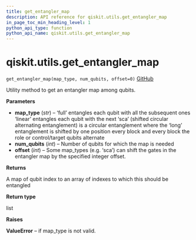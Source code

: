 ```yaml
---
title: get_entangler_map
description: API reference for qiskit.utils.get_entangler_map
in_page_toc_min_heading_level: 1
python_api_type: function
python_api_name: qiskit.utils.get_entangler_map
---
```


# qiskit.utils.get\_entangler\_map

<span id="qiskit.utils.get_entangler_map" />

`get_entangler_map(map_type, num_qubits, offset=0)` [GitHub](https://github.com/qiskit/qiskit/tree/stable/0.23/qiskit/utils/entangler_map.py "view source code")

Utility method to get an entangler map among qubits.

**Parameters**

*   **map\_type** (*str*) – ‘full’ entangles each qubit with all the subsequent ones ‘linear’ entangles each qubit with the next ‘sca’ (shifted circular alternating entanglement) is a circular entanglement where the ‘long’ entanglement is shifted by one position every block and every block the role or control/target qubits alternate
*   **num\_qubits** (*int*) – Number of qubits for which the map is needed
*   **offset** (*int*) – Some map\_types (e.g. ‘sca’) can shift the gates in the entangler map by the specified integer offset.

**Returns**

A map of qubit index to an array of indexes to which this should be entangled

**Return type**

list

**Raises**

**ValueError** – if map\_type is not valid.


